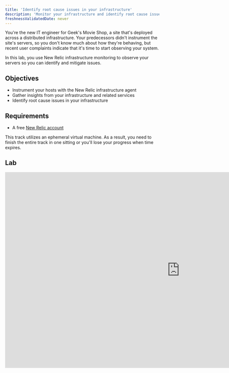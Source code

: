 ```yaml
---
title: 'Identify root cause issues in your infrastructure'
description: 'Monitor your infrastructure and identify root cause issues'
freshnessValidatedDate: never
---
```


You're the new IT engineer for Geek's Movie Shop, a site that's deployed across a distributed infrastructure. Your predecessors didn't instrument the site's servers, so you don't know much about how they're behaving, but recent user complaints indicate that it's time to start observing your system.

In this lab, you use New Relic infrastructure monitoring to observe your servers so you can identify and mitigate issues.

## Objectives

* Instrument your hosts with the New Relic infrastructure agent
* Gather insights from your infrastructure and related services
* Identify root cause issues in your infrastructure

## Requirements

* A free [New Relic account](https://newrelic.com/signup)

<Callout variant="important">
  This track utilizes an ephemeral virtual machine. As a result, you need to finish the entire track in one sitting or you'll lose your progress when time expires.
</Callout>

## Lab

<iframe
  width="1140"
  height="640"
  sandbox="allow-same-origin allow-scripts allow-popups allow-forms allow-modals"
  src="https://play.instruqt.com/embed/newrelic/tracks/infra?token=em_Pobw3i01bYj-pScM"
  style="border: 0;"
/>

## Homework

Now that you know how to instrument your infrastructure, here are some resources you can utilize to familiarize yourself even more with New Relic infrastructure:

* [Get started with infrastructure monitoring](/docs/infrastructure/infrastructure-monitoring/get-started/get-started-infrastructure-monitoring/)
* [Infrastructure hosts UI](/docs/infrastructure/infrastructure-ui-pages/infra-hosts-ui-page)
